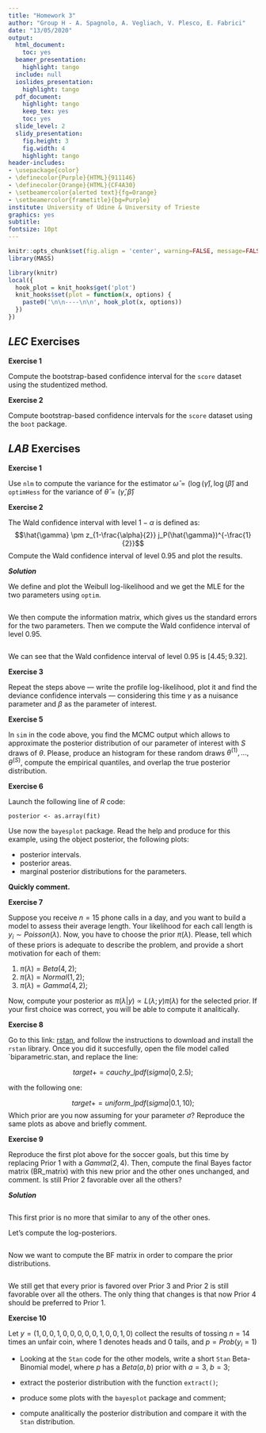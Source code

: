 ```yaml
---
title: "Homework 3"
author: "Group H - A. Spagnolo, A. Vegliach, V. Plesco, E. Fabrici"
date: "13/05/2020"
output:
  html_document:
    toc: yes
  beamer_presentation:
    highlight: tango
  include: null
  ioslides_presentation:
    highlight: tango
  pdf_document:
    highlight: tango
    keep_tex: yes
    toc: yes
  slide_level: 2
  slidy_presentation:
    fig.height: 3
    fig.width: 4
    highlight: tango
header-includes:
- \usepackage{color}
- \definecolor{Purple}{HTML}{911146}
- \definecolor{Orange}{HTML}{CF4A30}
- \setbeamercolor{alerted text}{fg=Orange}
- \setbeamercolor{frametitle}{bg=Purple}
institute: University of Udine & University of Trieste
graphics: yes
subtitle: 
fontsize: 10pt
---
```

```r
knitr::opts_chunk$set(fig.align = 'center', warning=FALSE, message=FALSE, fig.asp=0.625, dev='png', global.par = TRUE, dev.args=list(pointsize=10), fig.path = 'figs/')
library(MASS)
```
```r
library(knitr)
local({
  hook_plot = knit_hooks$get('plot')
  knit_hooks$set(plot = function(x, options) {
    paste0('\n\n----\n\n', hook_plot(x, options))
  })
})
```

## ***LEC*** Exercises

**Exercise 1**

Compute the bootstrap-based confidence interval for the `score` dataset using the studentized method.

**Exercise 2**

Compute bootstrap-based confidence intervals for the `score` dataset using the `boot` package.
 

## ***LAB*** Exercises

**Exercise 1**

Use `nlm` to compute the variance for the estimator $\hat{\omega} = (\log( \hat{\gamma} ), \log( \hat{\beta} )$  and `optimHess` for the variance of $\hat{\theta} = (\hat{\gamma}, \hat{\beta})$


**Exercise 2**

The Wald confidence interval with level $1-\alpha$ is defined as:
$$\hat{\gamma} \pm z_{1-\frac{\alpha}{2}} j_P(\hat{\gamma})^{-\frac{1}{2}}$$
Compute the Wald confidence interval of level 0.95 and plot the results.

***Solution***

We define and plot the Weibull log-likelihood and we get the MLE for the two parameters using `optim`.

```r
```

We then compute the information matrix, which gives us the standard errors for the two parameters. Then we compute the Wald confidence interval of level 0.95.

```r
```
 
We can see that the Wald confidence interval of level 0.95 is $[4.45; 9.32]$.

**Exercise 3**

Repeat the steps above — write the profile log-likelihood, plot it and find the deviance confidence intervals — considering this time $\gamma$ as a nuisance parameter and $\beta$ as the parameter of interest.
 
**Exercise 5**

In `sim` in the code above, you find the MCMC output which allows to approximate the posterior distribution of our parameter of interest with $S$ draws of $\theta$. Please, produce an histogram for these random draws $\theta^{(1)},...,\theta^{(S)}$, compute the empirical quantiles, and overlap the true posterior distribution.
 
**Exercise 6**
 
Launch the following line of $R$ code:
```{}
posterior <- as.array(fit)
```
Use now the `bayesplot` package. Read the help and produce for this example, using the object posterior, the following plots:

* posterior intervals.
* posterior areas.
* marginal posterior distributions for the parameters.

**Quickly comment.**

**Exercise 7**

Suppose you receive $n=15$ phone calls in a day, and you want to build a model to assess their average length. Your likelihood for each call length is $y_i \sim Poisson(\lambda)$. Now, you have to choose the prior $\pi(\lambda)$. Please, tell which of these priors is adequate to describe the problem, and provide a short motivation for each of them:

1) $\pi(\lambda) = Beta(4,2)$;
2) $\pi(\lambda) = Normal(1,2)$;
3) $\pi(\lambda) = Gamma(4,2)$;

Now, compute your posterior as $\pi(\lambda | y) \propto L(\lambda;y)\pi(\lambda)$ for the selected prior. If your first choice was correct, you will be able to compute it analitically.
 
**Exercise 8**

Go to this link: [rstan](https://github.com/stan-dev/rstan/wiki/RStan-Getting-Started), and follow the instructions to download and install the `rstan` library. Once you did it succesfully, open the file model called `biparametric.stan, and replace the line:

$$target+ = cauchy\_lpdf(sigma | 0, 2.5);$$

with the following one:

$$target+ = uniform\_lpdf(sigma | 0.1, 10);$$
Which prior are you now assuming for your parameter $\sigma$? Reproduce the same plots as above and briefly comment.

**Exercise 9**

Reproduce the first plot above for the soccer goals, but this time by replacing Prior 1 with a $Gamma(2,4)$. Then, compute the final Bayes factor matrix (BR_matrix) with this new prior and the other ones unchanged, and comment. Is still Prior 2 favorable over all the others?
  

***Solution***

```r
```
This first prior is no more that similar to any of the other ones.

Let's compute the log-posteriors.

```r
```

Now we want to compute the BF matrix in order to compare the prior distributions.

```r
```

We still get that every prior is favored over Prior 3 and Prior 2 is still favorable over all the others. 
The only thing that changes is that now Prior 4 should be preferred to Prior 1.


**Exercise 10**

Let $y=(1,0,0,1,0,0,0,0,0,1,0,0,1,0)$ collect the results of tossing $n=14$ times an unfair coin, where 1 denotes heads and 0 tails, and $p=Prob(y_i=1)$

* Looking at the `Stan` code for the other models, write a short `Stan` Beta-Binomial model, where $p$ has a $Beta(a,b)$ prior with $a=3$, $b=3$;

* extract the posterior distribution with the function `extract()`;

* produce some plots with the `bayesplot` package and comment;

* compute analitically the posterior distribution and compare it with the `Stan` distribution.